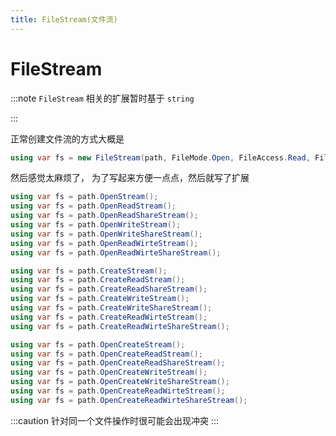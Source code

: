 ```yaml
---
title: FileStream(文件流)
---
```


# FileStream

:::note
`FileStream` 相关的扩展暂时基于 `string`

:::

正常创建文件流的方式大概是

```csharp
using var fs = new FileStream(path, FileMode.Open, FileAccess.Read, FileShare.Read);
```

然后感觉太麻烦了， 为了写起来方便一点点，然后就写了扩展

```csharp
using var fs = path.OpenStream();
using var fs = path.OpenReadStream();
using var fs = path.OpenReadShareStream();
using var fs = path.OpenWriteStream();
using var fs = path.OpenWriteShareStream();
using var fs = path.OpenReadWirteStream();
using var fs = path.OpenReadWirteShareStream();

using var fs = path.CreateStream();
using var fs = path.CreateReadStream();
using var fs = path.CreateReadShareStream();
using var fs = path.CreateWriteStream();
using var fs = path.CreateWriteShareStream();
using var fs = path.CreateReadWirteStream();
using var fs = path.CreateReadWirteShareStream();

using var fs = path.OpenCreateStream();
using var fs = path.OpenCreateReadStream();
using var fs = path.OpenCreateReadShareStream();
using var fs = path.OpenCreateWriteStream();
using var fs = path.OpenCreateWriteShareStream();
using var fs = path.OpenCreateReadWirteStream();
using var fs = path.OpenCreateReadWirteShareStream();
```

:::caution
针对同一个文件操作时很可能会出现冲突
:::
